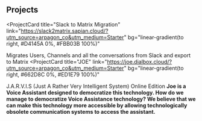 ## Projects

<ProjectCard
  title="Slack to Matrix Migration"
  link="https://slack2matrix.sapian.cloud/?utm_source=arpagon_co&utm_medium=Starter"
  bg="linear-gradient(to right, #D4145A 0%, #FBB03B 100%)"
>
  Migrates Users, Channels and all the conversations from Slack and export to Matrix
</ProjectCard>
<ProjectCard
  title="JOE"
  link="https://joe.dialbox.cloud/?utm_source=arpagon_co&utm_medium=Starter"
  bg="linear-gradient(to right, #662D8C 0%, #ED1E79 100%)"
>
  J.A.R.V.I.S (Just A Rather Very Intelligent System) Online Edition <b>
  Joe is a Voice Assistant designed to democratize this technology. How do we manage to democratize Voice Assistance technology? We believe that we can make this technology more accessible by allowing technologically obsolete communication systems to access the assistant.
</ProjectCard>